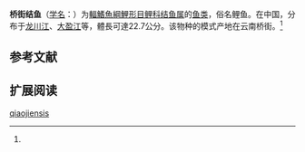 {{Speciesbox
| status = NE
| status_system = IUCN3.1
| genus = Tor
| species = qiaojiensis
| authority = Wu, 1977<ref name='id6004'>{{cite web| url =http://www.bioinfo.cn/db05/BjdwSpecies.php?action=view&id=6004| title =桥街结鱼| work =中国动物物种编目数据库| publisher =中国科学院微生物研究所| author =中国科学院动物研究所| accessdate =2009-04-11| deadurl =yes| archiveurl =https://web.archive.org/web/20160305081104/http://www.bioinfo.cn/db05/BjdwSpecies.php?action=view&id=6004| archivedate =2016-03-05}}</ref>
| synonyms = 
}}

'''桥街结鱼'''（[[学名|学名]]：{{lang|la|''Tor qiaojiensis''}}）为[[輻鰭魚綱|輻鰭魚綱]][[鯉形目|鯉形目]][[鲤科|鲤科]][[结鱼属|结鱼属]]的[[鱼类|鱼类]]，俗名鲤鱼。在中国，分布于[[龙川江|龙川江]]、[[大盈江|大盈江]]等，體長可達22.7公分。该物种的模式产地在云南桥街。<ref name='id6004'/>

== 参考文献 ==
{{reflist}}

== 扩展阅读 ==
{{refbegin}}
{{wikispecies-inline|Tor qiaojiensis|桥街结鱼}}
{{refend}}
{{Taxonbar|from=Q3761021}}

[[Category:结鱼属|qiaojiensis]]


{{鯉形目小作品}}